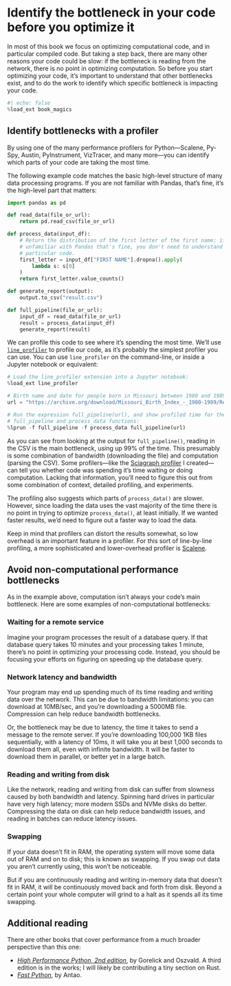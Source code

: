 # Identify the bottleneck in your code before you optimize it

In most of this book we focus on optimizing computational code, and in particular compiled code.
But taking a step back, there are many other reasons your code could be slow: if the bottleneck is reading from the network, there is no point in optimizing computation.
So before you start optimizing your code, it's important to understand that other bottlenecks exist, and to do the work to identify which specific bottleneck is impacting your code.

```python
#| echo: false
%load_ext book_magics
```

## Identify bottlenecks with a profiler

By using one of the many performance profilers for Python—Scalene, Py-Spy, Austin, PyInstrument, VizTracer, and many more—you can identify which parts of your code are taking the most time.

The following example code matches the basic high-level structure of many data processing programs.
If you are not familiar with Pandas, that's fine, it's the high-level part that matters:

```python
import pandas as pd

def read_data(file_or_url):
    return pd.read_csv(file_or_url)

def process_data(input_df):
    # Return the distribution of the first letter of the first name; if you're
    # unfamiliar with Pandas that's fine, you don't need to understand this
    # particular code.
    first_letter = input_df["FIRST NAME"].dropna().apply(
        lambda s: s[0]
    )
    return first_letter.value_counts()

def generate_report(output):
    output.to_csv("result.csv")

def full_pipeline(file_or_url):
    input_df = read_data(file_or_url)
    result = process_data(input_df)
    generate_report(result)
```

We can profile this code to see where it's spending the most time.
We'll use [`line_profiler`](https://pypi.org/project/line-profiler/) to profile our code, as it's probably the simplest profiler you can use.
You can use `line_profiler` on the command-line, or inside a Jupyter notebook or equivalent:

```python
# Load the line_profiler extension into a Jupyter notebook:
%load_ext line_profiler

# Birth name and date for people born in Missouri between 1980 and 1989:
url = "https://archive.org/download/Missouri_Birth_Index_-_1980-1989/Reclaim_The_Records_-_Missouri_Birth_Index_-_1980-1989.csv"

# Run the expression full_pipeline(url), and show profiled time for the
# full_pipeline and process_data functions:
%lprun -f full_pipeline -f process_data full_pipeline(url)
```

As you can see from looking at the output for `full_pipeline()`, reading in the CSV is the main bottleneck, using up 99% of the time.
This presumably is some combination of bandwidth (downloading the file) and computation (parsing the CSV).
Some profilers—like the [Sciagraph profiler](https://sciagraph.com) I created—can tell you whether code was spending it's time waiting or doing computation.
Lacking that information, you'll need to figure this out from some combination of context, detailed profiling, and experiments.

The profiling also suggests which parts of `process_data()` are slower.
However, since loading the data uses the vast majority of the time there is no point in trying to optimize `process_data()`, at least initially.
If we wanted faster results, we'd need to figure out a faster way to load the data.

Keep in mind that profilers can distort the results somewhat, so low overhead is an important feature in a profiler.
For this sort of line-by-line profiling, a more sophisticated and lower-overhead profiler is [Scalene](https://github.com/plasma-umass/scalene).

## Avoid non-computational performance bottlenecks

As in the example above, computation isn't always your code's main bottleneck.
Here are some examples of non-computational bottlenecks:

### Waiting for a remote service

Imagine your program processes the result of a database query.
If that database query takes 10 minutes and your processing takes 1 minute, there's no point in optimizing your processing code.
Instead, you should be focusing your efforts on figuring on speeding up the database query.

### Network latency and bandwidth

Your program may end up spending much of its time reading and writing data over the network.
This can be due to bandwidth limitations: you can download at 10MB/sec, and you're downloading a 5000MB file.
Compression can help reduce bandwidth bottlenecks.

Or, the bottleneck may be due to latency, the time it takes to send a message to the remote server.
If you're downloading 100,000 1KB files sequentially, with a latency of 10ms, it will take you at best 1,000 seconds to download them all, even with infinite bandwidth.
It will be faster to download them in parallel, or better yet in a large batch.

### Reading and writing from disk

Like the network, reading and writing from disk can suffer from slowness caused by both bandwidth and latency.
Spinning hard drives in particular have very high latency; more modern SSDs and NVMe disks do better.
Compressing the data on disk can help reduce bandwidth issues, and reading in batches can reduce latency issues.

### Swapping

If your data doesn't fit in RAM, the operating system will move some data out of RAM and on to disk; this is known as swapping.
If you swap out data you aren't currently using, this won't be noticeable.

But if you are continuously reading and writing in-memory data that doesn't fit in RAM, it will be continuously moved back and forth from disk.
Beyond a certain point your whole computer will grind to a halt as it spends all its time swapping.

## Additional reading

There are other books that cover performance from a much broader perspective than this one:

* [_High Performance Python, 2nd edition_](https://www.oreilly.com/library/view/high-performance-python/9781492055013/), by Gorelick and Oszvald.
  A third edition is in the works; I will likely be contributing a tiny section on Rust.
* [_Fast Python_](https://www.manning.com/books/fast-python), by Antao.
